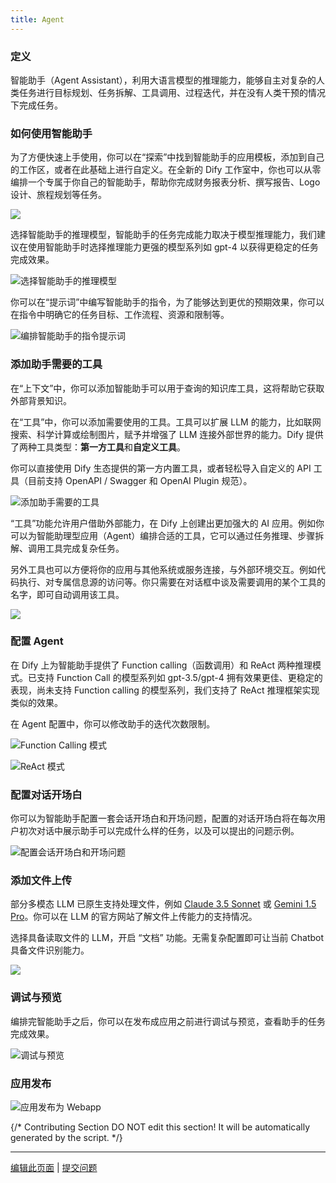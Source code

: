 ```yaml
---
title: Agent
---
```


### 定义

智能助手（Agent Assistant），利用大语言模型的推理能力，能够自主对复杂的人类任务进行目标规划、任务拆解、工具调用、过程迭代，并在没有人类干预的情况下完成任务。

### 如何使用智能助手

为了方便快速上手使用，你可以在“探索”中找到智能助手的应用模板，添加到自己的工作区，或者在此基础上进行自定义。在全新的 Dify 工作室中，你也可以从零编排一个专属于你自己的智能助手，帮助你完成财务报表分析、撰写报告、Logo 设计、旅程规划等任务。

![](https://assets-docs.dify.ai/2025/04/f6bd1785840a6693eb0f6b2b9b87d774.png)

选择智能助手的推理模型，智能助手的任务完成能力取决于模型推理能力，我们建议在使用智能助手时选择推理能力更强的模型系列如 gpt-4 以获得更稳定的任务完成效果。

![选择智能助手的推理模型](https://assets-docs.dify.ai/dify-enterprise-mintlify/zh_CN/guides/application-orchestrate/c27751cbc6250569087d0b15ca2e69c2.png)

你可以在“提示词”中编写智能助手的指令，为了能够达到更优的预期效果，你可以在指令中明确它的任务目标、工作流程、资源和限制等。

![编排智能助手的指令提示词](https://assets-docs.dify.ai/dify-enterprise-mintlify/zh_CN/guides/application-orchestrate/34fa9ee865c612fb10aa51befd2ea396.png)

### 添加助手需要的工具

在“上下文”中，你可以添加智能助手可以用于查询的知识库工具，这将帮助它获取外部背景知识。

在“工具”中，你可以添加需要使用的工具。工具可以扩展 LLM 的能力，比如联网搜索、科学计算或绘制图片，赋予并增强了 LLM 连接外部世界的能力。Dify 提供了两种工具类型：**第一方工具**和**自定义工具**。

你可以直接使用 Dify 生态提供的第一方内置工具，或者轻松导入自定义的 API 工具（目前支持 OpenAPI / Swagger 和 OpenAI Plugin 规范）。

![添加助手需要的工具](https://assets-docs.dify.ai/dify-enterprise-mintlify/zh_CN/guides/application-orchestrate/cf59361ae13c2aa2a0762bc0064c6a17.png)

“工具”功能允许用户借助外部能力，在 Dify 上创建出更加强大的 AI 应用。例如你可以为智能助理型应用（Agent）编排合适的工具，它可以通过任务推理、步骤拆解、调用工具完成复杂任务。

另外工具也可以方便将你的应用与其他系统或服务连接，与外部环境交互。例如代码执行、对专属信息源的访问等。你只需要在对话框中谈及需要调用的某个工具的名字，即可自动调用该工具。

![](https://assets-docs.dify.ai/dify-enterprise-mintlify/zh_CN/guides/application-orchestrate/7adb47ad645fb7f1bd95848e78cb6a0f.png)

### 配置 Agent

在 Dify 上为智能助手提供了 Function calling（函数调用）和 ReAct 两种推理模式。已支持 Function Call 的模型系列如 gpt-3.5/gpt-4 拥有效果更佳、更稳定的表现，尚未支持 Function calling 的模型系列，我们支持了 ReAct 推理框架实现类似的效果。

在 Agent 配置中，你可以修改助手的迭代次数限制。

![Function Calling 模式](https://assets-docs.dify.ai/2025/04/8e150e070d55e90028a55db2ec8055af.png)

![ReAct 模式](https://assets-docs.dify.ai/2025/04/64a320f30d050736ee03c5ac25d8d0a8.png)

### 配置对话开场白

你可以为智能助手配置一套会话开场白和开场问题，配置的对话开场白将在每次用户初次对话中展示助手可以完成什么样的任务，以及可以提出的问题示例。

![配置会话开场白和开场问题](https://assets-docs.dify.ai/dify-enterprise-mintlify/zh_CN/guides/application-orchestrate/fc25255198c756ac939ec913fe36d7f9.png)

### 添加文件上传

部分多模态 LLM 已原生支持处理文件，例如 [Claude 3.5 Sonnet](https://docs.anthropic.com/en/docs/build-with-claude/pdf-support) 或 [Gemini 1.5 Pro](https://ai.google.dev/api/files)。你可以在 LLM 的官方网站了解文件上传能力的支持情况。

选择具备读取文件的 LLM，开启 “文档” 功能。无需复杂配置即可让当前 Chatbot 具备文件识别能力。

![](https://assets-docs.dify.ai/2024/11/9f0b7a3c67b58c0bd7926501284cbb7d.png)

### 调试与预览

编排完智能助手之后，你可以在发布成应用之前进行调试与预览，查看助手的任务完成效果。

![调试与预览](https://assets-docs.dify.ai/dify-enterprise-mintlify/zh_CN/guides/application-orchestrate/cd4a7ffded1a86d5e4aed1b9df36dc64.png)

### 应用发布

![应用发布为 Webapp](https://assets-docs.dify.ai/dify-enterprise-mintlify/zh_CN/guides/application-orchestrate/44b15a78c45e21afafd110864f78f33e.png)

{/*
Contributing Section
DO NOT edit this section!
It will be automatically generated by the script.
*/}

---

[编辑此页面](https://github.com/langgenius/dify-docs/edit/main/zh-hans/guides/application-orchestrate/agent.mdx) | [提交问题](https://github.com/langgenius/dify-docs/issues/new?title=文档问题%3A%20&body=%23%23%20问题描述%0A%3C%21--%20请简要描述您发现的问题%20--%3E%0A%0A%23%23%20页面链接%0Ahttps%3A%2F%2Fgithub.com%2Flanggenius%2Fdify-docs%2Fblob%2Fmain%2Fzh-hans/guides/application-orchestrate%2Fagent.mdx%0A%0A%23%23%20建议修改%0A%3C%21--%20如果有具体的修改建议，请在此说明%20--%3E%0A%0A%3C%21--%20感谢您对文档质量的关注！%20--%3E)

